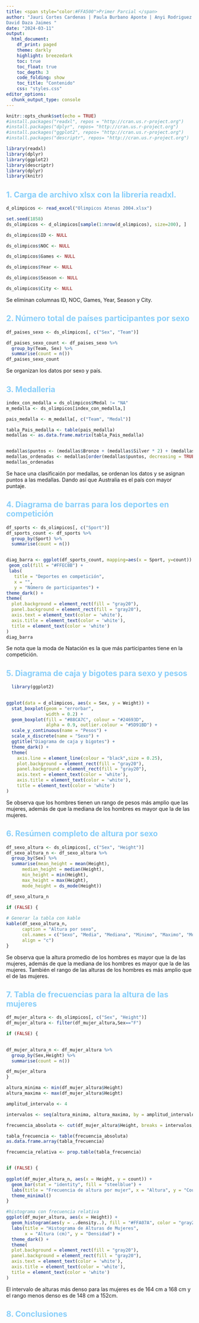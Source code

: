 ```yaml
---
title: <span style="color:#FFA500">Primer Parcial </span>
author: "Jauri Cortes Cardenas | Paula Burbano Aponte | Anyi Rodriguez Suarez | 
David Daza Jaimes "
date: "2024-03-11"
output: 
  html_document:
    df_print: paged
    theme: darkly
    highlight: breezedark
    toc: true
    toc_float: true
    toc_depth: 3
    code_folding: show
    toc_title: "Contenido"
    css: "styles.css"
editor_options: 
  chunk_output_type: console
---
```


```r
knitr::opts_chunk$set(echo = TRUE)
#install.packages("readxl", repos = "http://cran.us.r-project.org")
#install.packages("dplyr", repos= "http://cran.us.r-project.org")
#install.packages("ggplot2", repos= "http://cran.us.r-project.org")
#install.packages("descriptr", repos= "http://cran.us.r-project.org")

library(readxl)
library(dplyr)
library(ggplot2)
library(descriptr)
library(dplyr)
library(knitr)

```

##  <span style="color:#87CEFA"> 1. Carga de archivo xlsx con la libreria readxl. </span>
```r

d_olimpicos <- read_excel("Olimpicos Atenas 2004.xlsx")

set.seed(1858)
ds_olimpicos <- d_olimpicos[sample(1:nrow(d_olimpicos), size=200), ]

```

```r
ds_olimpicos$ID <- NULL

ds_olimpicos$NOC <- NULL

ds_olimpicos$Games <- NULL

ds_olimpicos$Year <- NULL

ds_olimpicos$Season <- NULL

ds_olimpicos$City <- NULL

```
Se eliminan columnas ID, NOC, Games, Year, Season y City.

## <span style="color:#87CEFA"> 2. Número total de países participantes por sexo </span>

```r

df_paises_sexo <- ds_olimpicos[, c("Sex", "Team")]

df_paises_sexo_count <- df_paises_sexo %>%
  group_by(Team, Sex) %>%
  summarise(count = n())
df_paises_sexo_count

```
Se organizan los datos por sexo y país.

## <span style="color:#87CEFA"> 3. Medalleria </span>
```r

index_con_medalla = ds_olimpicos$Medal != "NA"
m_medalla <- ds_olimpicos[index_con_medalla,]

pais_medalla <- m_medalla[, c("Team", "Medal")]

tabla_Pais_medalla <- table(pais_medalla)
medallas <- as.data.frame.matrix(tabla_Pais_medalla)


medallas$puntos <- (medallas$Bronze + (medallas$Silver * 2) + (medallas$Gold * 3))
medallas_ordenadas <- medallas[order(medallas$puntos, decreasing = TRUE),]
medallas_ordenadas
```
Se hace una clasificaión por medallas, se ordenan los datos y se asignan puntos a las medallas. Dando así que Australia es el país con mayor puntaje.

## <span style="color:#87CEFA"> 4. Diagrama de barras para los deportes en competición </span>

```r

df_sports <- ds_olimpicos[, c("Sport")]
df_sports_count <- df_sports %>% 
  group_by(Sport) %>% 
  summarise(count = n())


diag_barra <- ggplot(df_sports_count, mapping=aes(x = Sport, y=count)) +
 geom_col(fill = "#FFEC8B") + 
 labs(
   title = "Deportes en competición",
   x = "",
   y = "Número de participantes") + 
theme_dark() +
theme(
  plot.background = element_rect(fill = "gray20"),
  panel.background = element_rect(fill = "gray20"),
  axis.text = element_text(color = 'white'),
  axis.title = element_text(color = 'white'),
  title = element_text(color = 'white')
)
diag_barra
```

Se nota que la moda de Natación es la que más participantes tiene en la competición.

## <span style="color:#87CEFA"> 5. Diagrama de caja y bigotes para sexo y pesos </span>

```r
  library(ggplot2)

 
ggplot(data = d_olimpicos, aes(x = Sex, y = Weight)) +
  stat_boxplot(geom = "errorbar", 
               width = 0.2) +
  geom_boxplot(fill = "#88CA7C", colour = "#24693D",  
               alpha = 0.9, outlier.colour = "#5D91BD") +
  scale_y_continuous(name = "Pesos") +    
  scale_x_discrete(name = "Sexo") +       
  ggtitle("Diagrama de caja y bigotes") + 
  theme_dark() +
  theme(
    axis.line = element_line(colour = "black",size = 0.25),
    plot.background = element_rect(fill = "gray20"),
    panel.background = element_rect(fill = "gray20"),
    axis.text = element_text(color = 'white'),
    axis.title = element_text(color = 'white'),
    title = element_text(color = 'white')
)

```

Se observa que los hombres tienen un rango de pesos más amplio que las mujeres, además de que la mediana de los hombres es mayor que la de las mujeres. 

## <span style="color:#87CEFA"> 6. Resúmen completo de altura por sexo </span>
```r



df_sexo_altura <- ds_olimpicos[, c("Sex", "Height")]
df_sexo_altura_n <- df_sexo_altura %>%
  group_by(Sex) %>%
  summarise(mean_height = mean(Height),
      median_height = median(Height),
      min_height = min(Height),
      max_height = max(Height),
      mode_height = ds_mode(Height))

df_sexo_altura_n

if (FALSE) {
  
# Generar la tabla con kable
kable(df_sexo_altura_n, 
      caption = "Altura por sexo",
      col.names = c("Sexo", "Media", "Mediana", "Minimo", "Maximo", "Moda"),
      align = "c")
}
```

Se observa que la altura promedio de los hombres es mayor que la de las mujeres, además de que la mediana de los hombres es mayor que la de las mujeres. También el rango de las alturas de los hombres es más amplio que el de las mujeres.

##  <span style="color:#87CEFA"> 7. Tabla de frecuencias para la altura de las mujeres </span>

```r


df_mujer_altura <- ds_olimpicos[, c("Sex", "Height")]
df_mujer_altura <- filter(df_mujer_altura,Sex=="F")

if (FALSE) {
  

df_mujer_altura_n <- df_mujer_altura %>%
  group_by(Sex,Height) %>%
  summarise(count = n())

df_mujer_altura
}

altura_minima <- min(df_mujer_altura$Height)
altura_maxima <- max(df_mujer_altura$Height)

amplitud_intervalo <- 4

intervalos <- seq(altura_minima, altura_maxima, by = amplitud_intervalo)

frecuencia_absoluta <- cut(df_mujer_altura$Height, breaks = intervalos, right = FALSE)

tabla_frecuencia <- table(frecuencia_absoluta)
as.data.frame.array(tabla_frecuencia)

frecuencia_relativa <- prop.table(tabla_frecuencia)


if (FALSE) {
  
ggplot(df_mujer_altura_n, aes(x = Height, y = count)) +
  geom_bar(stat = "identity", fill = "steelblue") +
  labs(title = "Frecuencia de altura por mujer", x = "Altura", y = "Count") +
  theme_minimal()
}

#histograma con frecuencia relativa
ggplot(df_mujer_altura, aes(x = Height)) +
  geom_histogram(aes(y = ..density..), fill = "#FFA07A", color = "gray20", binwidth = 4) +
  labs(title = "Histograma de Alturas de Mujeres",
       x = "Altura (cm)", y = "Densidad") +
  theme_dark() +
  theme(
  plot.background = element_rect(fill = "gray20"),
  panel.background = element_rect(fill = "gray20"),
  axis.text = element_text(color = 'white'),
  axis.title = element_text(color = 'white'),
  title = element_text(color = 'white')
)

```

El intervalo de alturas más denso para las mujeres es de 164 cm a 168 cm y el rango menos denso es de 148 cm a 152cm.

## <span style="color:#87CEFA">8. Conclusiones </span>


